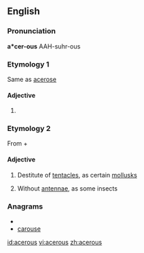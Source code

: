 ==English==

===Pronunciation===
'''a*cer-ous'''
AAH-suhr-ous

===Etymology 1===
Same as [[acerose]]

====Adjective====
{{en-adj|-}}

# {{alternative spelling of|[[acerose]]}}

===Etymology 2===
From {{etyl|grc|en}} {{term|ἀ-||not|tr=a-|lang=grc|sc=polytonic}} + {{term|κέρας||horn|tr=keras|lang=grc|sc=polytonic}}

====Adjective====
{{en-adj|-}}

# {{zoology}} Destitute of [[tentacles]], as certain [[mollusks]]
# {{zoology}} Without [[antennae]], as some insects

===Anagrams===
* {{alphagram|aceorsu}}
* [[carouse#English|carouse]]


[[id:acerous]]
[[vi:acerous]]
[[zh:acerous]]